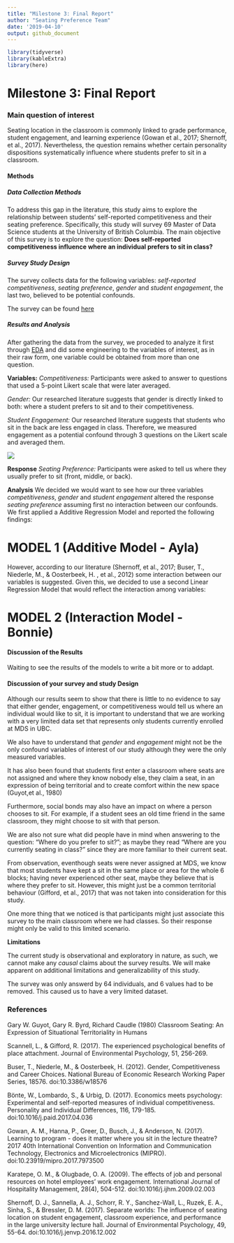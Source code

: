 ```yaml
---
title: "Milestone 3: Final Report"
author: "Seating Preference Team"
date: '2019-04-10'
output: github_document
---
```

```r
library(tidyverse)
library(kableExtra)
library(here)
```
# Milestone 3: Final Report

### Main question of interest

Seating location in the classroom is commonly linked to grade performance, student engagement, and learning experience (Gowan et al., 2017; Shernoff, et al., 2017). Nevertheless, the question remains whether certain personality dispositions systematically influence where students prefer to sit in a classroom.

#### Methods 

##### Data Collection Methods
To address this gap in the literature, this study aims to explore the relationship between students' self-reported competitiveness and their seating preference. Specifically, this study will survey 69 Master of Data Science students at the University of British Columbia. The main objective of this survey is to explore the question: 
**Does self-reported competitiveness influence where an individual prefers to sit in class?**

##### Survey Study Design
The survey collects data for the following variables: _self-reported competitiveness_, _seating preference_, _gender_ and _student engagement_, the last two, believed to be potential confounds.

The survey can be found [here](./doc/survey.md)

##### Results and Analysis

After gathering the data from the survey, we proceded to analyze it first through [EDA]() and did some engineering to the variables of interest, as in their raw form, one variable could be obtained from more than one question.

**Variables:**
*Competitiveness:* Participants were asked to answer to questions that used a 5-point Likert scale that were later averaged. 

*Gender:* Our researched literature suggests that gender is directly linked to both: where a student prefers to sit and to their competitiveness. 

*Student Engagement:* Our researched literature suggests that students who sit in the back are less engaged in class. Therefore, we measured engagement as a potential confound through 3 questions on the Likert scale and averaged them.

![](../doc/var_table_files/table_01.png)


**Response**
*Seating Preference:* Participants were asked to tell us where they usually prefer to sit (front, middle, or back).

**Analysis**
We decided we would want to see how our three variables _competitiveness_, _gender_ and _student engagement_ altered the response _seating preference_ assuming first no interaction between our confounds. We first applied a Additive Regression Model and reported the following findings: 

# MODEL 1 (Additive Model - Ayla)

However, according to our literature (Shernoff, et al., 2017; Buser, T., Niederle, M., & Oosterbeek, H. , et al., 2012) some interaction between our variables is suggested. 
Given this, we decided to use a second Linear Regression Model that would reflect the interaction among variables:

# MODEL 2 (Interaction Model - Bonnie)



#### Discussion of the Results

Waiting to see the results of the models to write a bit more or to addapt.


#### Discussion of your survey and study Design

Although our results seem to show that there is little to no evidence to say that either gender, engagement, or competitiveness would tell us where an individual would like to sit, it is important to understand that we are working with a very limited data set that represents only students currently enrolled at MDS in UBC.

We also have to understand that _gender_ and _engagement_ might not be the only confound variables of interest of our study although they were the only measured variables.

It has also been found that students first enter a classroom where seats are not assigned and where they know nobody else, they claim a seat, in an expression of being territorial and to create comfort within the new space (Guyot,et al., 1980)

Furthermore, social bonds may also have an impact on where a person chooses to sit. For example, if a student sees an old time friend in the same classroom, they might choose to sit with that person.

We are also not sure what did people have in mind when answering to the question: "Where do you prefer to sit?"; as maybe they read "Where are you currently seating in class?" since they are more familiar to their current seat. 

From observation, eventhough seats were never assigned at MDS, we know that most students have kept a sit in the same place or area for the whole 6 blocks; having never experienced other seat, maybe they believe that is where they prefer to sit. However, this might just be a common territorial behaviour (Gifford, et al., 2017) that was not taken into consideration for this study.

One more thing that we noticed is that participants might just associate this survey to the main classroom where we had classes. So their response might only be valid to this limited scenario.


**Limitations**

The current study is observational and exploratory in nature, as such, we cannot make any _causal_ claims about the survey results. We will make apparent on additional limitations and generalizability of this study.

The survey was only answerd by 64 individuals, and 6 values had to be removed. This caused us to have a very limited dataset. 


### References

Gary W. Guyot, Gary R. Byrd, Richard Caudle (1980) Classroom Seating: An Expression of Situational Territoriality in Humans

Scannell, L., & Gifford, R. (2017). The experienced psychological benefits of place attachment. Journal of Environmental Psychology, 51, 256-269.

Buser, T., Niederle, M., & Oosterbeek, H. (2012). Gender, Competitiveness and Career Choices. National Bureau of Economic Research Working Paper Series, 18576. doi:10.3386/w18576

Bönte, W., Lombardo, S., & Urbig, D. (2017). Economics meets psychology: Experimental and self-reported measures of individual competitiveness. Personality and Individual Differences, 116, 179-185. doi:10.1016/j.paid.2017.04.036

Gowan, A. M., Hanna, P., Greer, D., Busch, J., & Anderson, N. (2017). Learning to program - does it matter where you sit in the lecture theatre? 2017 40th International Convention on Information and Communication Technology, Electronics and Microelectronics (MIPRO). doi:10.23919/mipro.2017.7973500

Karatepe, O. M., & Olugbade, O. A. (2009). The effects of job and personal resources on hotel employees’ work engagement. International Journal of Hospitality Management, 28(4), 504-512. doi:10.1016/j.ijhm.2009.02.003

Shernoff, D. J., Sannella, A. J., Schorr, R. Y., Sanchez-Wall, L., Ruzek, E. A., Sinha, S., & Bressler, D. M. (2017). Separate worlds: The influence of seating location on student engagement, classroom experience, and performance in the large university lecture hall. Journal of Environmental Psychology, 49, 55-64. doi:10.1016/j.jenvp.2016.12.002
